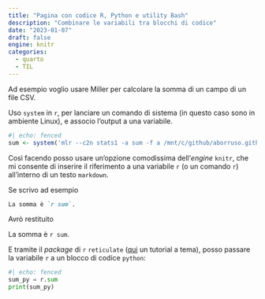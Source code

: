 ```yaml
---
title: "Pagina con codice R, Python e utility Bash"
description: "Combinare le variabili tra blocchi di codice"
date: "2023-01-07"
draft: false
engine: knitr
categories:
  - quarto
  - TIL
---
```


Ad esempio voglio usare Miller per calcolare la somma di un campo di un file CSV.

Uso `system` in `r`, per lanciare un comando di sistema (in questo caso sono in ambiente Linux), e associo l'output a una variabile.

```r
#| echo: fenced
sum <- system('mlr --c2n stats1 -a sum -f a /mnt/c/github/aborruso.github.io/til/mescolare-r-python-bash/input.csv', intern = TRUE)
```

Così facendo posso usare un'opzione comodissima dell'_engine_ `knitr`, che mi consente di inserire il riferimento a una variabile `r` (o un comando `r`) all'interno di un testo `markdown`.

Se scrivo ad esempio

```markdown
La somma è `r sum`.
```

Avrò restituito

La somma è `r sum`.

E tramite il _package_ di `r` `reticulate` ([qui](https://nrennie.rbind.io/blog/combining-r-and-python-with-reticulate-and-quarto/) un tutorial a tema), posso passare la variabile `r` a un blocco di codice `python`:

```python
#| echo: fenced
sum_py = r.sum
print(sum_py)
```
